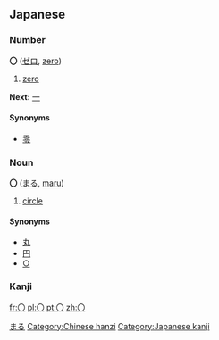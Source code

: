 == Japanese ==
[[Category:Japanese language|まる]]
===Number===
'''〇''' ([[ゼロ]], [[zero]])
# [[zero]]

'''Next:''' [[一]]
====Synonyms====
* [[零]]


===Noun===
'''〇''' ([[まる]], [[maru]])
# [[circle]]
====Synonyms====
*[[丸]]
*[[円]]
*[[○]]


===Kanji===
{{kanji| |[[まる]] ([[maru]]), [[かんすうじゼロ]] ([[kanjisūjizero]])}}

[[Category:Chinese hanzi]]
[[Category:Japanese kanji]]
[[Category:Japanese numbers| ]]

[[fr:〇]]
[[pl:〇]]
[[pt:〇]]
[[zh:〇]]